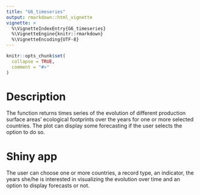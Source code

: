 ```yaml
---
title: "G6_timeseries"
output: rmarkdown::html_vignette
vignette: >
  %\VignetteIndexEntry{G6_timeseries}
  %\VignetteEngine{knitr::rmarkdown}
  %\VignetteEncoding{UTF-8}
---
```


```r
knitr::opts_chunk$set(
  collapse = TRUE,
  comment = "#>"
)
```

# Description

The function returns times series of the evolution of different production surface areas' ecological footprints over the years for one or more selected countries. The plot can display some forecasting if the user selects the option to do so.

# Shiny app

The user can choose one or more countries, a record type, an indicator, the years she/he is interested in visualizing the evolution over time and an option to display forecasts or not. 
